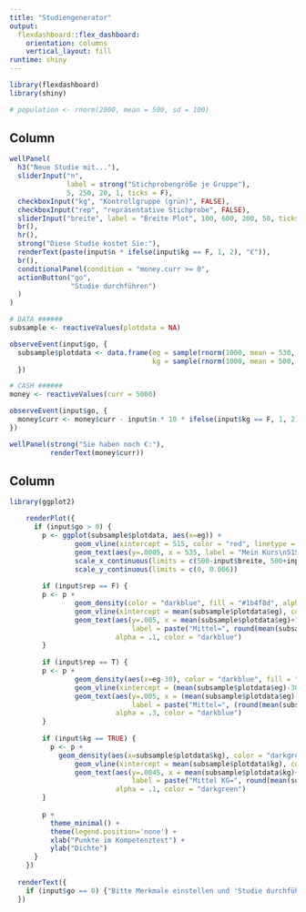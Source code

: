 ```yaml
---
title: "Studiengenerator"
output: 
  flexdashboard::flex_dashboard:
    orientation: columns
    vertical_layout: fill
runtime: shiny
---
```

<style>
/* NO NAVBAR HEADER */
body {
  padding-top: 0px;
}

.navbar {
  visibility: hidden;
  }
  
.section.sidebar {
 top: 0;
 }
</style>
```r
library(flexdashboard)
library(shiny)

# population <- rnorm(2000, mean = 500, sd = 100)
```

Column {.sidebar}
-----------------------------------------------------------------------
```r
wellPanel(
  h3("Neue Studie mit..."),
  sliderInput("n", 
              label = strong("Stichprobengröße je Gruppe"), 
              5, 250, 20, 1, ticks = F),
  checkboxInput("kg", "Kontrollgruppe (grün)", FALSE),
  checkboxInput("rep", "repräsentative Stichprobe", FALSE),
  sliderInput("breite", label = "Breite Plot", 100, 600, 200, 50, ticks = F),
  br(),
  hr(),
  strong("Diese Studie kostet Sie:"),
  renderText(paste(input$n * ifelse(input$kg == F, 1, 2), "€")),
  br(),
  conditionalPanel(condition = "money.curr >= 0",
  actionButton("go",
               "Studie durchführen")
  )
)

# DATA ######
subsample <- reactiveValues(plotdata = NA)

observeEvent(input$go, {
  subsample$plotdata <- data.frame(eg = sample(rnorm(1000, mean = 530, sd = 200), size = input$n),
                                   kg = sample(rnorm(1000, mean = 500, sd = 200), size = input$n))
  })

# CASH ######
money <- reactiveValues(curr = 5000)

observeEvent(input$go, {
  money$curr <- money$curr - input$n * 10 * ifelse(input$kg == F, 1, 2)
})

wellPanel(strong("Sie haben noch €:"),
          renderText(money$curr))
```

Column 
-----------------------------------------------------------------------


```r
library(ggplot2)

    renderPlot({
      if (input$go > 0) {
        p <- ggplot(subsample$plotdata, aes(x=eg)) +
                geom_vline(xintercept = 515, color = "red", linetype = "dashed", size = 2, alpha = .3) +
                geom_text(aes(y=.0005, x = 535, label = "Mein Kurs\n515 Punkte"), color = "red", alpha = .05) +
                scale_x_continuous(limits = c(500-input$breite, 500+input$breite)) +
                scale_y_continuous(limits = c(0, 0.006))
        
        if (input$rep == F) {
        p <- p +
                geom_density(color = "darkblue", fill = "#1b4f8d", alpha = .2) +
                geom_vline(xintercept = mean(subsample$plotdata$eg), color = "darkblue") +
                geom_text(aes(y=.005, x = mean(subsample$plotdata$eg)+15, 
                              label = paste("Mittel=", round(mean(subsample$plotdata$eg)))), 
                          alpha = .1, color = "darkblue")
        }
        
        if (input$rep == T) {
        p <- p +
                geom_density(aes(x=eg-30), color = "darkblue", fill = "#1b4f8d", alpha = .2) +
                geom_vline(xintercept = (mean(subsample$plotdata$eg)-30), color = "darkblue") +
                geom_text(aes(y=.005, x = (mean(subsample$plotdata$eg)-15), 
                              label = paste("Mittel=", (round(mean(subsample$plotdata$eg))-30))), 
                          alpha = .3, color = "darkblue")
        }
        
        if (input$kg == TRUE) {
          p <- p +
            geom_density(aes(x=subsample$plotdata$kg), color = "darkgreen", fill = "green", alpha = .2) +
                geom_vline(xintercept = mean(subsample$plotdata$kg), color = "darkgreen") +
                geom_text(aes(y=.0045, x = mean(subsample$plotdata$kg)+20, 
                              label = paste("Mittel KG=", round(mean(subsample$plotdata$kg)))), 
                          alpha = .1, color = "darkgreen")
        }
        
        p + 
          theme_minimal() +
          theme(legend.position='none') +
          xlab("Punkte im Kompetenztest") +
          ylab("Dichte")
      }
    })
    
  renderText({
    if (input$go == 0) {"Bitte Merkmale einstellen und 'Studie durchführen' drücken!"}
  })

```

